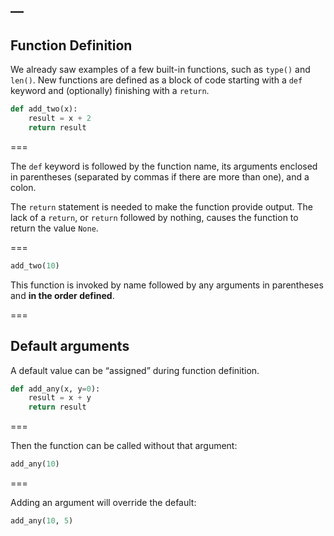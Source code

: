 ---
---

## Function Definition

We already saw examples of a few built-in functions, such as `type()`
and `len()`.  New functions are defined as a block of code starting
with a `def` keyword and (optionally) finishing with a `return`.

```python
def add_two(x):
    result = x + 2
    return result
```

===

The `def` keyword is followed by the function name, its arguments enclosed in
parentheses (separated by commas if there are more than one), and a colon.

The `return` statement is needed to make the function provide output.
The lack of a `return`, or `return` followed by nothing, causes the function to return the value `None`.

===

```python
add_two(10)
```

This function is invoked by name followed by any arguments in
parentheses and **in the order defined**.

===

## Default arguments

A default value can be "assigned" during function definition.

```python
def add_any(x, y=0):
    result = x + y
    return result
```

===

Then the function can be called without that argument:

```python
add_any(10)
```

===

Adding an argument will override the default:

```python
add_any(10, 5)
```
